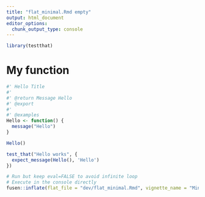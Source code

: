 ```yaml
---
title: "flat_minimal.Rmd empty"
output: html_document
editor_options: 
  chunk_output_type: console
---
```


```r
library(testthat)
```

<!--
 You need to run the 'description' chunk in the '0-dev_history.Rmd' file before continuing your code there.
-->

# My function

```r
#' Hello Title
#'
#' @return Message Hello
#' @export
#'
#' @examples
Hello <- function() {
  message("Hello")
}
```

```r
Hello()
```

```r
test_that("Hello works", {
  expect_message(Hello(), 'Hello')
})
```


```r
# Run but keep eval=FALSE to avoid infinite loop
# Execute in the console directly
fusen::inflate(flat_file = "dev/flat_minimal.Rmd", vignette_name = "Minimal")
```
